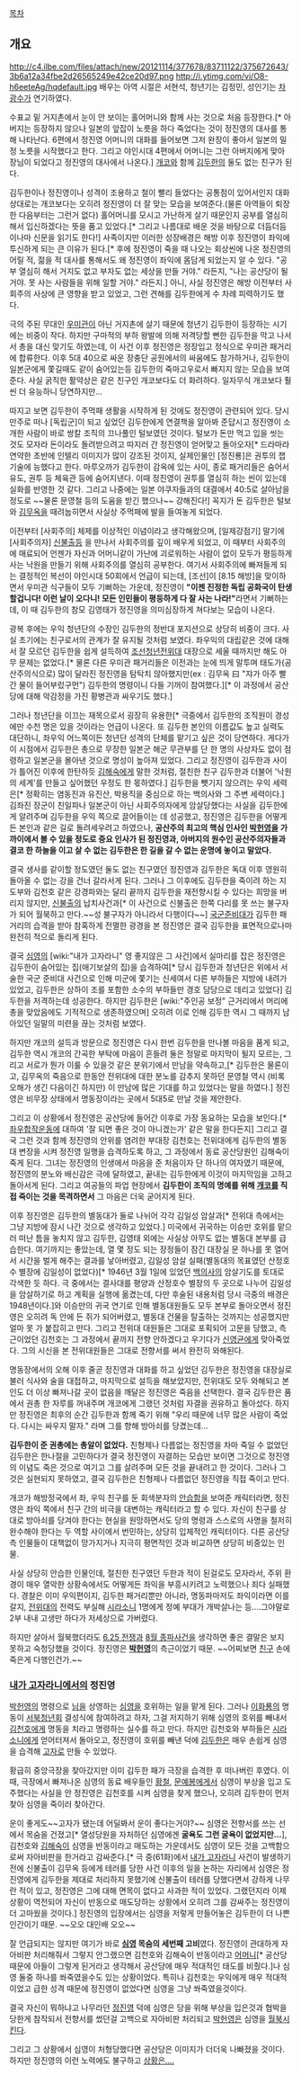 [[목차]]

== 개요 ==
http://c4.ilbe.com/files/attach/new/20121114/377678/83711122/375672643/3b6a12a34fbe2d26565249e42ce20d97.png
http://i.ytimg.com/vi/O8-h6eeteAg/hqdefault.jpg
배우는 아역 시절은 서현석, 청년기는 김정민, 성인기는 [[차광수]]가 연기하였다.

수표교 밑 거지촌에서 눈이 안 보이는 홀어머니와 함께 사는 것으로 처음 등장한다.[* 아버지는 등장하지 않으나 일본의 앞잡이 노릇을 하다 죽었다는 것이 정진영의 대사를 통해 나타난다. 6편에서 정진영 어머니의 대화를 들어보면 그저 완장이 좋아서 일본의 밀정 노릇을 시작했다고 한다. 그리고 야인시대 4편에서 어머니는 그런 아버지에게 맞아 장님이 되었다고 정진영의 대사에서 나온다.] [[개코]]와 함께 [[김두한(야인시대)|김두한]]의 둘도 없는 친구가 된다. 

김두한이나 정진영이나 성격이 조용하고 철이 빨리 들었다는 공통점이 있어서인지 대화 상대로는 개코보다는 오히려 정진영이 더 잘 맞는 모습을 보여준다.(물론 아역들이 퇴장한 다음부터는 그런거 없다) 홀어머니를 모시고 가난하게 살기 때문인지 공부를 열심히 해서 입신하겠다는 뜻을 품고 있었다.[* 그리고 나름대로 배운 것을 바탕으로 더듬더듬이나마 신문을 읽기도 한다!] 사족이지만 이러한 성장배경은 해방 이후 정진영이 좌익에 투신하게 되는 큰 이유가 된다.[* 후에 정진영이 죽을 때 나오는 회상씬에 나온 정진영의 어릴 적, 젊을 적 대사를 통해서도 왜 정진영이 좌익에 몸담게 되었는지 알 수 있다. "공부 열심히 해서 거지도 없고 부자도 없는 세상을 만들 거야." 라든지, "나는 공산당이 될 거야. 못 사는 사람들을 위해 일할 거야." 라든지.] 아니, 사실 정진영은 해방 이전부터 사회주의 사상에 큰 영향을 받고 있었고, 그런 견해를 김두한에게 수 차례 피력하기도 했다. 

극의 주된 무대인 [[우미관]]이 아닌 거지촌에 살기 때문에 청년기 김두한이 등장하는 시기에는 비중이 작다. 하지만 구마적의 부하 왕발에 의해 저격당할 뻔한 김두한을 막고 나서서 총을 대신 맞기도 하였는데, 이 사건 이후 정진영은 정장입고 정식으로 우미관 패거리에 합류한다. 이후 5대 40으로 싸운 장충단 공원에서의 싸움에도 참가하거나, 김두한이 일본군에게 쫓길때도 같이 숨어있는등 김두한의 죽마고우로서 빠지지 않는 모습을 보여준다. 사실 굵직한 활약상은 같은 친구인 개코보다도 더 화려하다. 일자무식 개코보다 훨씬 더 유능하니 당연하지만... 

따지고 보면 김두한이 주먹패 생활을 시작하게 된 것에도 정진영이 관련되어 있다. 당시 만주로 떠나 [독립군]이 되고 싶었던 김두한에게 연결책을 알아봐 준답시고 정진영이 소개한 사람이 바로 쌍칼 조직의 끄나풀인 털보였던 것이다. 털보가 돈만 먹고 입을 씻는 것도 모자라 돈이라도 돌려받으려고 따지러 간 정진영이 얻어맞고 돌아오자[* 드라마라 연약한 초반에 인텔리 이미지가 많이 강조된 것이지, 실제인물인 [정진룡]은 권투의 잽기술에 능했다고 한다. 마루오까가 김두한이 감옥에 있는 사이, 종로 패거리들은 숨어서 유도, 권투 등 체육관 등에 숨어지낸다. 이때 정진영이 권투를 열심히 하는 씬이 있는데 실화를 반영한 것 같다. 그리고 나중에는 일본 야쿠자들과의 대결에서 40:5로 살아남을 정도로 ~~물론 문영철 등의 도움을 받긴 했으나~~ 강해진다!] 꼭지가 돈 김두한은 털보와 [[김무옥]]을 때려눕히면서 사실상 주먹패에 발을 들여놓게 되었다.

이전부터 [사회주의] 체제를 이상적인 이념이라고 생각해왔으며, [일제강점기] 말기에 [사회주의자] [[신불출]]등 을 만나서 사회주의를 깊이 배우게 되었고, 이 때부터 사회주의에 매료되어 언젠가 자신과 어머니같이 가난에 괴로워하는 사람이 없이 모두가 평등하게 사는 낙원을 만들기 위해 사회주의를 열심히 공부한다. 여기서 사회주의에 빠져들게 되는 결정적인 복선이 야인시대 50회에서 언급이 되는데, [조선]이 [8.15 해방]을 맞이하면서 우미관 식구들이 모두 기뻐하는 가운데, 정진영이 '''"이젠 진정한 독립 공화국이 탄생할겁니다! 이런 날이 오다니! 모든 인민들이 평등하게 다 잘 사는 나라!"'''라면서 기뻐하는데, 이 때 김두한의 참모 김영태가 정진영을 의미심장하게 쳐다보는 모습이 나온다.   

광복 후에는 우익 청년단의 수장인 김두한의 정반대 포지션으로 상당히 비중이 크다. 사실 초기에는 친구로서의 관계가 잘 유지될 것처럼 보였다. 좌우익의 대립같은 것에 대해서 잘 모르던 김두한을 쉽게 설득하여 [[조선청년전위대]] 대장으로 세울 때까지만 해도 아무 문제는 없었다.[* 물론 다른 우미관 패거리들은 이전과는 눈에 띄게 말투며 태도가(공산주의식으로) 많이 달라진 정진영을 탐탁치 않아했지만(ex : 김무옥 曰 "쟈가 아주 빨간 물이 들어부렀구먼") 김두한의 명령이니 다들 기꺼이 참여했다.][* 이 과정에서 공산당에 대해 악감정을 가진 황병관과 싸우기도 했다.]

그러나 청년단을 이끄는 재목으로서 굉장히 유용한[* 극중에서 김두한의 조직원이 경성에만 수천 명은 있을 것이라는 언급이 나온다. 또 김두한 본인의 이름값도 높고 실력도 대단하니, 좌우익 어느쪽이든 청년단 성격의 단체를 맡기고 싶은 것이 당연하다. 게다가 이 시점에서 김두한은 총으로 무장한 일본군 해군 무관부를 단 한 명의 사상자도 없이 점령하고 일본군을 몰아낸 것으로 명성이 높아져 있었다. 그리고 정진영이 김두한과 사이가 틀어진 이후에 한탄하듯 [[김해숙]]에게 말한 것처럼, 절친한 친구 김두한과 더불어 '낙원의 세계'를 만들고 싶어했던 우정도 한 몫하였다.] 김두한을 뺏기지 않으려는 우익 세력은[* 정확히는 염동진과 유진산, 박용직을 중심으로 하는 백의사와 그 주변 세력이다.] 김좌진 장군이 친일파나 일본군이 아닌 사회주의자에게 암살당했다는 사실을 김두한에게 알려주며 김두한을 우익 쪽으로 끌어들이는 데 성공했고, 정진영은 김두한을 어떻게든 본인과 같은 길로 돌려세우려고 하였으나, '''공산주의 최고의 핵심 인사인 [[박헌영]]을 가까이에서 볼 수 있을 정도로 중요 인사가 된 정진영과, 아버지의 원수인 공산주의자들과 결코 한 하늘을 이고 살 수 없는 김두한은 한 길을 갈 수 없는 운명에 놓이고 말았다.'''

결국 생사를 같이할 정도였던 둘도 없는 친구였던 정진영과 김두한은 독대 이후 영원히 돌아올 수 없는 강을 건너 갈라서게 된다. 그러나 그 이후에도 김두한을 죽이려 하는 지도부와 김천호 같은 강경파와는 달리 끝까지 김두한을 재전향시킬 수 있다는 희망을 버리지 않지만, [[신불출]]의 납치사건과[* 이 사건으로 신불출은 한쪽 다리를 못 쓰는 불구자가 되어 월북하고 만다.~~성 불구자가 아니라서 다행이다~~] [[국군준비대]]가 김두한 패거리의 습격을 받아 참혹하게 전멸한 광경을 본 정진영은 결국 김두한을 표면적으로나마 완전히 적으로 돌리게 된다. 

결국 [[심영(야인시대)|심영]]의 [wiki:"내가 고자라니" 영 좋지않은 그 사건]에서 실마리를 잡은 정진영은 김두한이 숨어있는 집(애기보살의 집)을 습격하여[* 당시 김두한과 청년단은 위에서 서술한 국군 준비대 사건으로 인해 미군에 쫓기는 신세여서 다른 부하들은 지방에 내려가 있었고, 김두한은 상하이 조를 포함한 소수의 부하들만 경호 담당으로 데리고 있었다] 김두한을 저격하는데 성공한다. 하지만 김두한은 [wiki:"주인공 보정" 근거리에서 머리에 총을 맞았음에도 기적적으로 생존하였으며] 오히려 이로 인해 김두한 역시 그 때까지 남아있던 일말의 미련을 끊는 것처럼 보였다. 

하지만 개코의 설득과 방문으로 정진영은 다시 한번 김두한을 만나볼 마음을 품게 되고, 김두한 역시 개코의 간곡한 부탁에 마음이 흔들려 둘은 정말로 마지막이 될지 모르는, 그리고 서로가 뭔가 이룰 수 있을것 같은 분위기에서 만남을 약속하고,[* 김두한은 물론이고, 김무옥의 죽음으로 한동안 전위대에 대한 분노를 감추지 못하던 문영철 역시 (비록 오해가 생긴 다음이긴 하지만) 이 만남에 많은 기대를 하고 있었다는 말을 하였다.] 정진영은 비무장 상태에서 명동장이라는 곳에서 5대5로 만날 것을 제안한다.

그리고 이 상황에서 정진영은 공산당에 들어간 이후로 가장 동요하는 모습을 보인다.[* [[좌우합작운동]]에 대하여 '잘 되면 좋은 것이 아니겠는가' 같은 말을 한다든지] 그리고 결국 그런 것과 함께 정진영의 안위를 염려한 부대장 김천호는 전위대에게 김두한의 별동대 변장을 시켜 정진영 일행을 습격하도록 하고, 그 과정에서 동료 공산당원인 김해숙이 죽게 된다. 그녀는 정진영의 인생에서 마음을 준 처음이자 단 하나의 여자였기 때문에, 정진영의 분노와 배신감은 극에 달하였고, 끝내는 김두한에게 이것이 마지막임을 고하고 돌아서게 된다. 그리고 여공들의 파업 현장에서 '''김두한이 조직의 명예를 위해 [[개코]]를 직접 죽이는 것을 목격하면서''' 그 마음은 더욱 굳어지게 된다.

이후 정진영은 김두한의 별동대가 둘로 나뉘어 각각 김일성 암살과[* 전위대 측에서는 그냥 지방에 잠시 나간 것으로 생각하고 있었다.] 미국에서 귀국하는 이승만 호위를 맡으러 떠난 틈을 놓치지 않고 김두한, 김영태 외에는 사실상 아무도 없는 별동대 본부를 급습한다. 여기까지는 좋았는데, 열 몇 정도 되는 장정들이 잠긴 대장실 문 하나를 못 열어서 시간을 벌게 해주는 결과를 낳아버렸고, 김일성 암살 실패(별동대의 목표였던 산정호수 별장에 김일성이 없었다)[* 1946년 3월 1일에 있었던 [[백의사]]의 암살기도를 토대로 각색한 듯 하다. 극 중에서는 결사대를 평양과 산정호수 별장의 두 곳으로 나누어 김일성을 암살하기로 하고 계획을 실행에 옮겼는데, 다만 후술된 내용처럼 당시 극중의 배경은 1948년이다.]와 이승만의 귀국 연기로 인해 별동대원들도 모두 본부로 돌아오면서 정진영은 오히려 독 안에 든 쥐가 되어버렸고, 별동대 건물을 탈출하는 것까지는 성공했지만 얼마 못 가 붙잡히고 만다. 그리고 전위대 대원들은 그대로 포획되어 고문을 당했고, 측근이었던 김천호는 그 과정에서 끝까지 전향 안하겠다고 우기다가 [[신영균]]에게 맞아죽었다. 그의 시신을 본 전위대원들은 그대로 전향서를 써서 완전히 와해된다.

명동장에서의 오해 이후 줄곧 정진영과 대화를 하고 싶었던 김두한은 정진영을 대장실로 불러 식사와 술을 대접하고, 마지막으로 설득을 해보았지만, 전위대도 모두 와해되고 본인도 더 이상 빠져나갈 곳이 없음을 깨달은 정진영은 죽음을 선택한다. 결국 김두한은 품에서 권총 한 자루를 꺼내주며 개코에게 그랬던 것처럼 자결을 권유하고 돌아섰다. 하지만 정진영은 최후의 순간 김두한과 함께 죽기 위해 "우리 때문에 너무 많은 사람이 죽었다. 다시는 싸우지 말자." 라며 그를 향해 방아쇠를 당겼는데...

'''김두한이 준 권총에는 총알이 없었다.''' 친형제나 다름없는 정진영을 차마 죽일 수 없었던 김두한은 한나절을 고민하다가 결국 정진영이 자결하는 모습만 보이면 그것으로 정진영의 이념도 죽은 것으로 여기고 그를 살려주며 모든 것을 끝내려고 한 것이다. 그러나 그것은 실현되지 못하였고, 결국 김두한은 친형제나 다름없던 정진영을 직접 죽이고 만다. 

개코가 해방정국에서 좌, 우익 친구를 둔 회색분자의 [[안습]]함을 보여준 캐릭터라면, 정진영은 좌익 쪽에서 친구 간의 비극을 대변하는 캐릭터라고 할 수 있다. 자신이 친구를 상대로 방아쇠를 당겨야 한다는 현실을 원망하면서도 당의 명령과 스스로의 사명을 철저히 완수해야 한다는 두 역할 사이에서 번민하는, 상당히 입체적인 캐릭터이다. 다른 공산당 측 인물들이 대책없이 망가지거나 지극히 평면적인 것과 비교하면 상당히 비중있는 인물.

사실 상당히 안습한 인물인데, 절친한 친구였던 두한과 적이 된걸로도 모자라서, 주위 환경이 매우 열악한 상황속에서도 어떻게든 좌익을 부흥시키려고 노력했으나 죄다 실패했다. 경찰은 이미 우익편이지, 김두한 패거리뿐만 아니라, 명동파마저도 좌익이라면 이를 갈지, [[전위대]]의 전력도 부실해 [[시라소니]] 1명에게 정예 부대가 개박살나는 등....그야말로 2부 내내 고생만 하다가 저세상으로 가버렸다.

하지만 살아서 월북했더라도 [[6.25 전쟁]]과 [[8월 종파사건]]을 생각하면 좋은 결말은 보지 못하고 숙청당했을 것이다. 정진영은 '''[[박헌영]]'''의 측근이었기 때문. ~~어찌보면 [[김두한(야인시대)|친구]] 손에 죽은게 다행인건가.~~

=== [[내가 고자라니]]에서의 정진영 ===
[[박헌영]]의 명령으로 [[님]]을 상영하는 [[심영(야인시대)|심영]]을 호위하는 일을 맡게 된다. 그러나 [[이화룡]]의 명동이 [[서북청년회]] 결성식에 참여하려고 하자, 그걸 저지하기 위해 심영의 호위를 빼내서 [[김천호]]에게 명동을 치라고 명령하는 실수를 하고 만다. 하지만 김천호와 부하들은 [[시라소니]]에게 얻어터져서 돌아오고, 정진영이 호위를 빼낸 덕에 [[김두한(야인시대)|김두한]]은 매우 손쉽게 심영을 습격해 [[고자]]로 만들 수 있었다.

황급히 중앙극장을 찾아갔지만 이미 김두한 패가 극장을 습격한 후 떠나버린 후였다. 이 때, 극장에서 빠져나온 심영의 동료 배우들인 [[황철]], [[문예봉]]에게서 심영이 부상을 입고 도주했다는 사실을 안 정진영은 김천호를 시켜 심영을 찾게 했으나, 오히려 김두한이 먼저 찾아 심영을 죽이러 찾아간다.

운이 좋게도~~고자가 됐는데 어딜봐서 운이 좋다는거야?~~ 심영은 전향서를 쓰는 선에서 목숨을 건졌고[* 열성당원을 자처하던 심영에겐 '''굴욕도 그런 굴욕이 없었지만...'''], 김천호와 [[김해숙]]이 심영을 반동이라고 매도하는 가운데서도 심영이 모든 것을 고백함으로써 자아비판을 한거라고 감싸준다.[* 극 중(61화)에서 [[내가 고자라니]] 사건이 발생하기 전에 신불출이 김무옥 등에게 테러를 당한 사건 이후의 일을 논하는 자리에서 심영은 정진영에게 김두한을 제대로 처리하지 못했기에 신불출이 테러를 당했다면서 강하게 나무란 적이 있고, 정진영은 그에 대해 면목이 없다고 사과한 적이 있었다. 그랬던지라 이제 상황이 역전되어 자신이 반동으로 매도당하는 상황에서 오히려 그를 감싸주는 정진영이 더 고마웠을 것이다.] 정진영의 입장에서는 심영을 저렇게 만들어놓은 김두한이 더 나쁜 인간이기 때문. ~~오오 대인배 오오~~

잘 언급되지는 않지만 여기가 바로 '''[[심영(야인시대)|심영]] 목숨의 세번째 고비'''였다. 정진영이 관대하게 자아비판 처리해줘서 그렇지 안그랬으면 김천호와 김해숙이 반동이라고 [[심영의 어머니|어머니]][* 공산당 때문에 아들이 그렇게 된거라고 생각해서 공산당에 매우 적대적인 태도를 비췄다.]나 심영 둘중 하나를 쏴죽였을수도 있는 상황이었다. 특히나 김천호는 우익에게 매우 적대적이었고 급한 성격 때문에 정진영이 없었다면 심영을 그냥 쏴죽였을것이다.

결국 자신이 뭐하냐고 나무라던 [[정진영(야인시대)|정진영]] 덕에 심영은 당을 위해 부상을 입은것과 협박을 당한게 참작되서 전향서를 썼던걸 고백으로 자아비판 처리되고  [[박헌영]]은 심영을 [[월북]]시킨다.

그리고 그 상황에서 심영이 처형당했다면 공산당은 이미지가 더더욱 나빠졌을 것이다. 하지만 정진영의 이런 노력에도 불구하고 [[현실은 시궁창|상황은....]]
